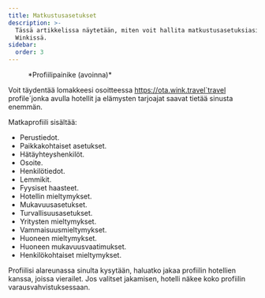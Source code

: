 ```yaml
---
title: Matkustusasetukset
description: >-
  Tässä artikkelissa näytetään, miten voit hallita matkustusasetuksiasi
  Winkissä.
sidebar:
  order: 3
---
```


<figure>
  <CloudinaryImage width="350" height="404" resize="scale" quality="best" alt="Tilipainike todennuksen jälkeen" src="academy/account-button-auth-open" errorImage="noimage_opaque_nyrtl0.png" />

  <figcaption>*Profiilipainike (avoinna)*</figcaption>
</figure>


Voit täydentää lomakkeesi osoitteessa https://ota.wink.travel`travel profile`jonka avulla hotellit ja elämysten tarjoajat saavat tietää sinusta enemmän.

Matkaprofiili sisältää:

* Perustiedot.
* Paikkakohtaiset asetukset.
* Hätäyhteyshenkilöt.
* Osoite.
* Henkilötiedot.
* Lemmikit.
* Fyysiset haasteet.
* Hotellin mieltymykset.
* Mukavuusasetukset.
* Turvallisuusasetukset.
* Yritysten mieltymykset.
* Vammaisuusmieltymykset.
* Huoneen mieltymykset.
* Huoneen mukavuusvaatimukset.
* Henkilökohtaiset mieltymykset.

Profiilisi alareunassa sinulta kysytään, haluatko jakaa profiilin hotellien kanssa, joissa vierailet. Jos valitset jakamisen, hotelli näkee koko profiilin varausvahvistuksessaan.

